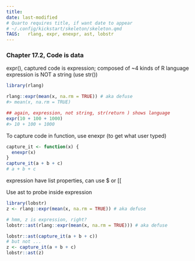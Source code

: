 ```yaml
---
title: 
date: last-modified
# Quarto requires title, if want date to appear
# ~/.config/kickstart/skeleton/skeleton.qmd
TAGS:   rlang, expr, enexpr, ast, lobstr
---
```

### Chapter 17.2, Code is data

expr(), captured code is expression; composed of ~4 kinds of R language 
expression is NOT a string (use str())
```r
library(rlang)

rlang::expr(mean(x, na.rm = TRUE)) # aka defuse
#> mean(x, na.rm = TRUE)

## again, expression, not string, str(return ) shows language
expr(10 + 100 + 1000)
#> 10 + 100 + 1000
```
To capture code in function, use enexpr (to get what user typed)
```r
capture_it <- function(x) {
  enexpr(x)
}
capture_it(a + b + c)
# a + b + c
```

expression have list properties, can use $ or [[ 


Use ast to probe inside expression
```r
library(lobstr)
z <- rlang::expr(mean(x, na.rm = TRUE)) # aka defuse

# hmm, z is expression, right?
lobstr::ast(rlang::expr(mean(x, na.rm = TRUE))) # aka defuse

lobstr::ast(capture_it(a + b + c))
# but not ...
z <- capture_it(a + b + c)
lobstr::ast(z)
```

